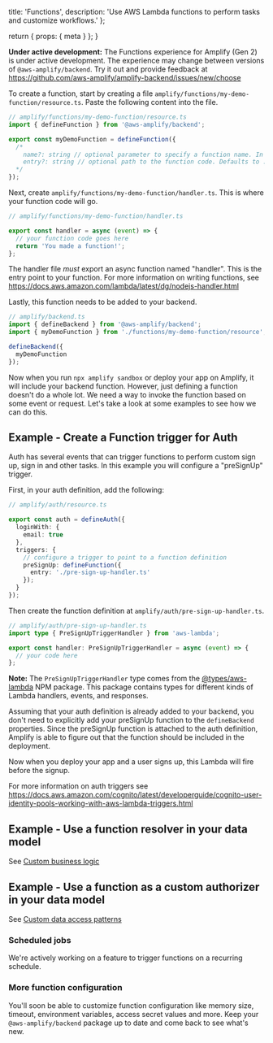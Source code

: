   title: 'Functions',
  description:
    'Use AWS Lambda functions to perform tasks and customize workflows.'
};

  return {
    props: {
      meta
    }
  };
}

<Callout warning>

**Under active development:** The Functions experience for Amplify (Gen 2) is under active development. The experience may change between versions of `@aws-amplify/backend`. Try it out and provide feedback at https://github.com/aws-amplify/amplify-backend/issues/new/choose

</Callout>

To create a function, start by creating a file `amplify/functions/my-demo-function/resource.ts`. Paste the following content into the file.

```ts
// amplify/functions/my-demo-function/resource.ts
import { defineFunction } from '@aws-amplify/backend';

export const myDemoFunction = defineFunction({
  /*
    name?: string // optional parameter to specify a function name. In this case, it will default to "my-demo-function" (the name of the directory where the function is defined)
    entry?: string // optional path to the function code. Defaults to ./handler.ts
  */
});
```

Next, create `amplify/functions/my-demo-function/handler.ts`. This is where your function code will go.

```ts
// amplify/functions/my-demo-function/handler.ts

export const handler = async (event) => {
  // your function code goes here
  return 'You made a function!';
};
```

The handler file _must_ export an async function named "handler". This is the entry point to your function. For more information on writing functions, see https://docs.aws.amazon.com/lambda/latest/dg/nodejs-handler.html

Lastly, this function needs to be added to your backend.

```ts
// amplify/backend.ts
import { defineBackend } from '@aws-amplify/backend';
import { myDemoFunction } from './functions/my-demo-function/resource';

defineBackend({
  myDemoFunction
});
```

Now when you run `npx amplify sandbox` or deploy your app on Amplify, it will include your backend function. However, just defining a function doesn't do a whole lot. We need a way to invoke the function based on some event or request. Let's take a look at some examples to see how we can do this.

## Example - Create a Function trigger for Auth

Auth has several events that can trigger functions to perform custom sign up, sign in and other tasks. In this example you will configure a "preSignUp" trigger.

First, in your auth definition, add the following:

```ts
// amplify/auth/resource.ts

export const auth = defineAuth({
  loginWith: {
    email: true
  },
  triggers: {
    // configure a trigger to point to a function definition
    preSignUp: defineFunction({
      entry: './pre-sign-up-handler.ts'
    });
  }
});
```

Then create the function definition at `amplify/auth/pre-sign-up-handler.ts`.

```ts
// amplify/auth/pre-sign-up-handler.ts
import type { PreSignUpTriggerHandler } from 'aws-lambda';

export const handler: PreSignUpTriggerHandler = async (event) => {
  // your code here
};
```

<Callout info>

**Note:** The `PreSignUpTriggerHandler` type comes from the [@types/aws-lambda](https://www.npmjs.com/package/@types/aws-lambda) NPM package. This package contains types for different kinds of Lambda handlers, events, and responses.

</Callout>

Assuming that your auth definition is already added to your backend, you don't need to explicitly add your preSignUp function to the `defineBackend` properties. Since the preSignUp function is attached to the auth definition, Amplify is able to figure out that the function should be included in the deployment.

Now when you deploy your app and a user signs up, this Lambda will fire before the signup.

For more information on auth triggers see https://docs.aws.amazon.com/cognito/latest/developerguide/cognito-user-identity-pools-working-with-aws-lambda-triggers.html

## Example - Use a function resolver in your data model

See [Custom business logic](/gen2/build-a-backend/data/custom-business-logic/)

## Example - Use a function as a custom authorizer in your data model

See [Custom data access patterns](/gen2/build-a-backend/data/customize-authz/custom-data-access-patterns/)

### Scheduled jobs

We're actively working on a feature to trigger functions on a recurring schedule.

### More function configuration

You'll soon be able to customize function configuration like memory size, timeout, environment variables, access secret values and more. Keep your `@aws-amplify/backend` package up to date and come back to see what's new.
